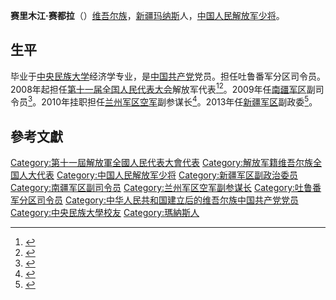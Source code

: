 '''赛里木江·赛都拉'''（{{bd|1956年||}}）[[维吾尔族|维吾尔族]]，[[新疆|新疆]][[玛纳斯|玛纳斯]]人，[[中国人民解放军少将|中国人民解放军少将]]。

==生平==
毕业于[[中央民族大学|中央民族大学]]经济学专业，是[[中国共产党|中国共产党]]党员。担任吐鲁番军分区司令员。2008年起担任[[第十一届全国人民代表大会|第十一届全国人民代表大会]]解放军代表<ref>{{cite news|title=全国人大代表信息-赛里木江·赛都拉|url=http://210.82.31.1:8084/delegate/viewDelegate.action?dbid=112981|accessdate=2013-04-05|newspaper=全国人大网|archive-url=https://web.archive.org/web/20140528032559/http://www.npc.gov.cn/delegate/viewDelegate.action?dbid=112981|archive-date=2014-05-28|dead-url=yes}}</ref><ref>{{cite web|author=新华网|title=第十一届全国人大代表|url=http://news.xinhuanet.com/ziliao/2008-03/03/content_7708230.htm?node=36628|publisher=新华网|accessdate=2014-01-07|archive-date=2014-01-10|archive-url=https://web.archive.org/web/20140110211415/http://news.xinhuanet.com/ziliao/2008-03/03/content_7708230.htm?node=36628|dead-url=no}}</ref>。2009年任[[南疆军区|南疆军区]]副司令员<ref>{{Cite web |url = http://mil.news.sina.com.cn/2010-03-05/0713585923.html |title = 军队科技战线人大代表就加快自主创新出谋划策 |author =  |date = 2010-03-05 |publisher = 新浪 |language =  |accessdate =  |quote =  |archive-date = 2017-08-29 |archive-url = https://web.archive.org/web/20170829204452/http://mil.news.sina.com.cn/2010-03-05/0713585923.html |dead-url = no }}</ref>。2010年挂职担任[[兰州军区空军|兰州军区空军]]副参谋长<ref>{{Cite web |url = http://news.enorth.com.cn/system/2010/06/27/004799562.shtml |title = 固原六盘山机场正式通航 |author =  |date = 2010-06-27 |publisher = 北方网 |language =  |accessdate =  |quote =  |archive-date = 2017-08-30 |archive-url = https://web.archive.org/web/20170830004516/http://news.enorth.com.cn/system/2010/06/27/004799562.shtml |dead-url = no }}</ref>。2013年任[[新疆军区|新疆军区]]副政委<ref>{{Cite web |url = http://www.jxnews.com.cn/xxrb/system/2013/11/20/012806533.shtml |title = 新疆军区喜迎龚全珍先进事迹报告团 |author =  |date = 2013-11-20 |publisher = 信息日报 |language =  |accessdate =  |quote =  |archive-date = 2017-08-30 |archive-url = https://web.archive.org/web/20170830004359/http://www.jxnews.com.cn/xxrb/system/2013/11/20/012806533.shtml |dead-url = no }}</ref>。

==參考文獻==
{{reflist}}

{{DEFAULTSORT:S}}
[[Category:第十一屆解放軍全國人民代表大會代表|Category:第十一屆解放軍全國人民代表大會代表]]
[[Category:解放军籍维吾尔族全国人大代表|Category:解放军籍维吾尔族全国人大代表]]
[[Category:中国人民解放军少将|Category:中国人民解放军少将]]
[[Category:新疆军区副政治委员|Category:新疆军区副政治委员]]
[[Category:南疆军区副司令员|Category:南疆军区副司令员]]
[[Category:兰州军区空军副参谋长|Category:兰州军区空军副参谋长]]
[[Category:吐鲁番军分区司令员|Category:吐鲁番军分区司令员]]
[[Category:中华人民共和国建立后的维吾尔族中国共产党党员|Category:中华人民共和国建立后的维吾尔族中国共产党党员]]
[[Category:中央民族大學校友|Category:中央民族大學校友]]
[[Category:瑪納斯人|Category:瑪納斯人]]